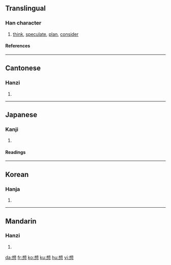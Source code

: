 ==Translingual==
{{Han stroke|[[Image:想-order.gif]]}}
===Han character===
{{Han char|rn=61|rad=心|as=09|sn=13|four=4633<sub>0</sub>|canj=木山心 (DUP)}}
# [[think]], [[speculate]], [[plan]], [[consider]]
====References====
{{Han ref|kx=0392.260|dkj=10858|dj=0728.100|hdz=42320.110|uh=60F3|ud=24819|bh=B751|bd=46929}}

----

==Cantonese==
===Hanzi===
{{yue-hanzi|jyut=|y=seung2}}
# {{defn|Cantonese}}

----
==Japanese==
===Kanji===
{{ja-kanji|grade=3|rs=心09}}
# {{defn|Japanese}} 
====Readings====
{{ja-readings|on=[[そう]] (sō), [[そ]] (so)|kun=[[おもう]] (omou), [[おもい]] (omoi)}}

----
==Korean==
===Hanja===
{{ko-hanja|hangeul=상|eumhun=|rv=sang|mr=sang|y=sang}}
# {{defn|Korean}}

----
==Mandarin==
===Hanzi===
{{cmn-hanzi|pin=[[xiǎng]] (xiang3)|wg=hsiang<sup>3</sup>}}
# {{defn|Mandarin}}

[[da:想]]
[[fr:想]]
[[ko:想]]
[[ku:想]]
[[hu:想]]
[[vi:想]]